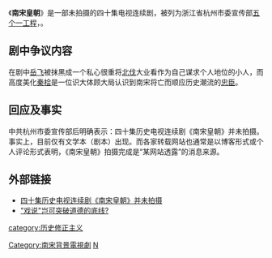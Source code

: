 《'''南宋皇朝'''》是一部未拍摄的四十集电视连续剧，被列为浙江省杭州市委宣传部[[五个一工程|五个一工程]]，{{fact|time=2011-02-09|其原因可能是出于[[历史修正主义|历史修正主义]]而重新定义[[民族英雄|民族英雄]]}}。
==剧中争议内容==
在剧中[[岳飞|岳飞]]被抹黑成一个私心很重将[[北伐|北伐]]大业看作为自己谋求个人地位的小人，而高度美化[[秦桧|秦桧]]是一位识大体顾大局认识到南宋将亡而顺应历史潮流的[[忠臣|忠臣]]。
==回应及事实==
中共杭州市委宣传部后明确表示：四十集历史电视连续剧《南宋皇朝》并未拍摄。事实上，目前仅有文学本（剧本）出现。而各家转载网站也通常是以博客形式或个人评论形式表明，《南宋皇朝》拍摄完成是“某网站透露”的消息来源。
==外部链接==

*[https://web.archive.org/web/20070928045653/http://www.hangzhou.com.cn/20050801/ca1024074.htm 四十集历史电视连续剧《南宋皇朝》并未拍摄]
*[http://news.eastday.com/eastday/news/node47824/node95768/node95843/node95845/node97850/node97852/userobject1ai1735676.html "戏说"岂可突破道德的底线?] {{Wayback|url=http://news.eastday.com/eastday/news/node47824/node95768/node95843/node95845/node97850/node97852/userobject1ai1735676.html |date=20160304193647 }}

[[category:历史修正主义|category:历史修正主义]]
[[Category:南宋背景電視劇|Category:南宋背景電視劇]]
[[Category:杭州背景電視劇|N]]
